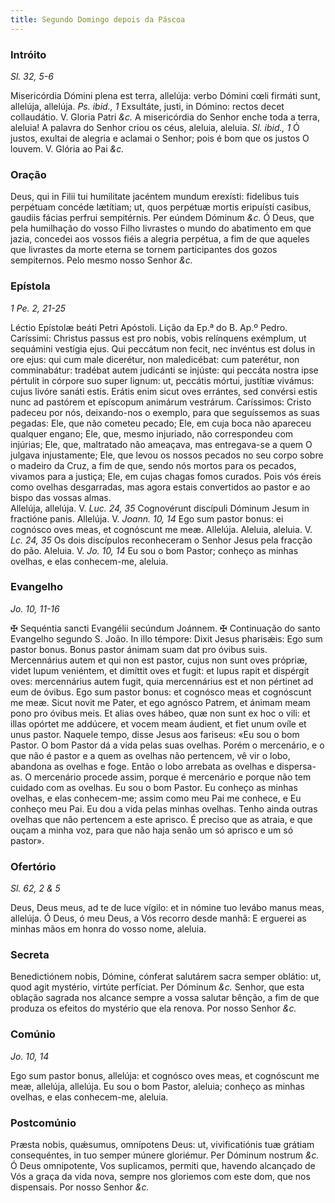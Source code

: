 ```yaml
---
title: Segundo Domingo depois da Páscoa
---
```


### Intróito

_Sl. 32, 5-6_

<div class="grid grid-cols-2 gap-5">
  <span class="text-justify">
    Misericórdia Dómini plena est terra, allelúja: verbo Dómini cœli firmáti
    sunt, allelúja, allelúja. <em>Ps. ibid., 1</em> Exsultáte, justi, in Dómino:
    rectos decet collaudátio. V. Gloria Patri <em>&c.</em>
  </span>
  <span class="text-justify">
    A misericórdia do Senhor enche toda a terra, aleluia! A palavra do Senhor
    criou os céus, aleluia, aleluia. <em>Sl. ibid., 1</em> Ó justos, exultai de
    alegria e aclamai o Senhor; pois é bom que os justos O louvem. V. Glória ao
    Pai <em>&c.</em>
  </span>
</div>

### Oração

<div class="grid grid-cols-2 gap-5">
  <span class="text-justify">
    Deus, qui in Filii tui humilitate jacéntem mundum erexísti: fidelibus tuis
    perpétuam concéde lætítiam; ut, quos perpétuæ mortis eripuísti casibus,
    gaudiis fácias perfrui sempitérnis. Per eúndem Dóminum <em>&c.</em>
  </span>
  <span class="text-justify">
    Ó Deus, que pela humilhação do vosso Filho livrastes o mundo do abatimento
    em que jazia, concedei aos vossos fiéis a alegria perpétua, a fim de que
    aqueles que livrastes da morte eterna se tornem participantes dos gozos
    sempiternos. Pelo mesmo nosso Senhor <em>&c.</em>
  </span>
</div>

### Epístola

_1 Pe. 2, 21-25_

<div class="grid grid-cols-2 gap-5">
  <span class="text-justify">Léctio Epístolæ beáti Petri Apóstoli.</span>
  <span class="text-justify">Lição da Ep.ª do B. Ap.º Pedro.</span>
  <span class="text-justify">
    Caríssimi: Christus passus est pro nobis, vobis relínquens exémplum, ut
    sequámini vestígia ejus. Qui peccátum non fecit, nec invéntus est dolus in
    ore ejus: qui cum male dicerétur, non maledicébat: cum paterétur, non
    comminabátur: tradébat autem judicánti se injúste: qui peccáta nostra ipse
    pértulit in córpore suo super lignum: ut, peccátis mórtui, justítiæ vivámus:
    cujus livóre sanáti estis. Erátis enim sicut oves errántes, sed convérsi
    estis nunc ad pastórem et epíscopum animárum vestrárum.
  </span>
  <span class="text-justify">
    Caríssimos: Cristo padeceu por nós, deixando-nos o exemplo, para que
    seguíssemos as suas pegadas: Ele, que não cometeu pecado; Ele, em cuja boca
    não apareceu qualquer engano; Ele, que, mesmo injuriado, não correspondeu
    com injúrias; Ele, que, maltratado não ameaçava, mas entregava-se a quem O
    julgava injustamente; Ele, que levou os nossos pecados no seu corpo sobre o
    madeiro da Cruz, a fim de que, sendo nós mortos para os pecados, vivamos
    para a justiça; Ele, em cujas chagas fomos curados. Pois vós éreis como
    ovelhas desgarradas, mas agora estais convertidos ao pastor e ao bispo das
    vossas almas.
  </span>
</div>

<div class="grid grid-cols-2 gap-5">
  <span class="text-justify">
    Allelúja, allelúja. V. <em>Luc. 24, 35</em> Cognovérunt discípuli Dóminum
    Jesum in fractióne panis. Allelúja. V. <em>Joann. 10, 14</em> Ego sum pastor
    bonus: ei cognósco oves meas, et cognóscunt me meæ. Allelúja.
  </span>
  <span class="text-justify">
    Aleluia, aleluia. V. <em>Lc. 24, 35</em> Os dois discípulos reconheceram o
    Senhor Jesus pela fracção do pão. Aleluia. V. <em>Jo. 10, 14</em> Eu sou o
    bom Pastor; conheço as minhas ovelhas, e elas conhecem-me, aleluia.
  </span>
</div>

### Evangelho

_Jo. 10, 11-16_

<div class="grid grid-cols-2 gap-5">
  <span class="text-justify">
    <span class="text-red-500">&#10016;</span> Sequéntia sancti Evangélii
    secúndum Joánnem.
  </span>
  <span class="text-justify">
    <span class="text-red-500">&#10016;</span> Continuação do santo Evangelho
    segundo S. João.
  </span>
  <span class="text-justify">
    In illo témpore: Dixit Jesus pharisǽis: Ego sum pastor bonus. Bonus pastor
    ánimam suam dat pro óvibus suis. Mercennárius autem et qui non est pastor,
    cujus non sunt oves própriæ, videt lupum veniéntem, et dimíttit oves et
    fugit: et lupus rapit et dispérgit oves: mercennárius autem fugit, quia
    mercennárius est et non pértinet ad eum de óvibus. Ego sum pastor bonus: et
    cognósco meas et cognóscunt me meæ. Sicut novit me Pater, et ego agnósco
    Patrem, et ánimam meam pono pro óvibus meis. Et alias oves hábeo, quæ non
    sunt ex hoc o vili: et illas opórtet me addúcere, et vocem meam áudient, et
    fiet unum ovíle et unus pastor.
  </span>
  <span class="text-justify">
    Naquele tempo, disse Jesus aos fariseus: «Eu sou o bom Pastor. O bom Pastor
    dá a vida pelas suas ovelhas. Porém o mercenário, e o que não é pastor e a
    quem as ovelhas não pertencem, vê vir o lobo, abandona as ovelhas e foge.
    Então o lobo arrebata as ovelhas e dispersa-as. O mercenário procede assim,
    porque é mercenário e porque não tem cuidado com as ovelhas. Eu sou o bom
    Pastor. Eu conheço as minhas ovelhas, e elas conhecem-me; assim como meu Pai
    me conhece, e Eu conheço meu Pai. Eu dou a vida pelas minhas ovelhas. Tenho
    ainda outras ovelhas que não pertencem a este aprisco. É preciso que as
    atraia, e que ouçam a minha voz, para que não haja senão um só aprisco e um
    só pastor».
  </span>
</div>

### Ofertório

_Sl. 62, 2 & 5_

<div class="grid grid-cols-2 gap-5">
  <span class="text-justify">
    Deus, Deus meus, ad te de luce vígilo: et in nómine tuo levábo manus meas,
    allelúja.
  </span>
  <span class="text-justify">
    Ó Deus, ó meu Deus, a Vós recorro desde manhã: E erguerei as minhas mãos em
    honra do vosso nome, aleluia.
  </span>
</div>

### Secreta

<div class="grid grid-cols-2 gap-5">
  <span class="text-justify">
    Benedictiónem nobis, Dómine, cónferat salutárem sacra semper oblátio: ut,
    quod agit mystério, virtúte perfíciat. Per Dóminum <em>&c.</em>
  </span>
  <span class="text-justify">
    Senhor, que esta oblação sagrada nos alcance sempre a vossa salutar bênção,
    a fim de que produza os efeitos do mystério que ela renova. Por nosso Senhor
    <em>&c.</em>
  </span>
</div>

### Comúnio

_Jo. 10, 14_

<div class="grid grid-cols-2 gap-5">
  <span class="text-justify">
    Ego sum pastor bonus, allelúja: et cognósco oves meas, et cognóscunt me meæ,
    allelúja, allelúja.
  </span>
  <span class="text-justify">
    Eu sou o bom Pastor, aleluia; conheço as minhas ovelhas, e elas conhecem-me,
    aleluia.
  </span>
</div>

### Postcomúnio

<div class="grid grid-cols-2 gap-5">
  <span class="text-justify">
    Præsta nobis, quǽsumus, omnípotens Deus: ut, vivificatiónis tuæ grátiam
    consequéntes, in tuo semper múnere gloriémur. Per Dóminum nostrum
    <em>&c.</em>
  </span>
  <span class="text-justify">
    Ó Deus omnipotente, Vos suplicamos, permiti que, havendo alcançado de Vós a
    graça da vida nova, sempre nos gloriemos com este dom, que nos dispensais.
    Por nosso Senhor <em>&c.</em>
  </span>
</div>
